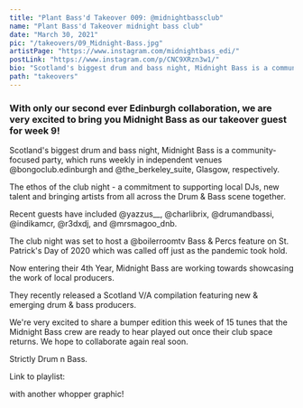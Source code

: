 ```yaml
---
title: "Plant Bass'd Takeover 009: @midnightbassclub"
name: "Plant Bass'd Takeover midnight bass club"
date: "March 30, 2021"
pic: "/takeovers/09_Midnight-Bass.jpg"
artistPage: "https://www.instagram.com/midnightbass_edi/"
postLink: "https://www.instagram.com/p/CNC9XRzn3w1/"
bio: "Scotland's biggest drum and bass night, Midnight Bass is a community-focused party, which runs weekly in independent venues"
path: "takeovers"
---
```


### With only our second ever Edinburgh collaboration, we are very excited to bring you Midnight Bass as our takeover guest for week 9!

Scotland's biggest drum and bass night, Midnight Bass is a community-focused party, which runs weekly in independent venues @bongoclub.edinburgh and @the_berkeley_suite, Glasgow, respectively.

The ethos of the club night - a commitment to supporting local DJs, new talent and bringing artists from all across the Drum & Bass scene together.

Recent guests have included @yazzus\_\_, @charlibrix, @drumandbassi, @indikamcr, @r3dxdj, and @mrsmagoo_dnb.

The club night was set to host a @boilerroomtv Bass & Percs feature on St. Patrick's Day of 2020 which was called off just as the pandemic took hold.

Now entering their 4th Year, Midnight Bass are working towards showcasing the work of local producers.

They recently released a Scotland V/A compilation featuring new & emerging drum & bass producers.

We're very excited to share a bumper edition this week of 15 tunes that the Midnight Bass crew are ready to hear played out once their club space returns.
We hope to collaborate again real soon.

Strictly Drum n Bass.

Link to playlist: <HoverLink url="open.spotify.com/playlist/5skAgzUfGmZLwrOPNLnGVf" name="Plant Bass'd Picks." external inline />

<HoverLink url="www.instagram.com/eggboy_design" name="@eggboy_design" external inline /> with another
whopper graphic!
